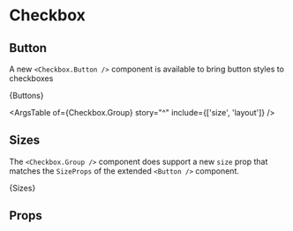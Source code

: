 
# Checkbox

<Meta title={meta.title} component={meta.component} argTypes={meta.argTypes} args={meta.args} />

## Button

A new `<Checkbox.Button />` component is available to bring button styles to checkboxes

<Canvas>
  <Story name="Button">{Buttons}</Story>
</Canvas>

<ArgsTable of={Checkbox.Group} story="^" include={['size', 'layout']} />

## Sizes

The `<Checkbox.Group />` component does support a new `size` prop that matches the `SizeProps` of the extended `<Button />` component.

<Canvas>
  <Story name="Sizes">{Sizes}</Story>
</Canvas>

## Props

<ArgsTable of={Checkbox.Group} />
